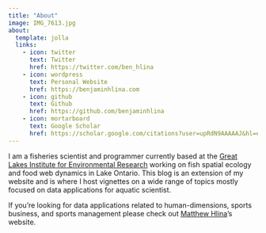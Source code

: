 ```yaml
---
title: "About"
image: IMG_7613.jpg
about:
  template: jolla
  links:
    - icon: twitter
      text: Twitter
      href: https://twitter.com/ben_hlina
    - icon: wordpress
      text: Personal Website
      href: https://benjaminhlina.com
    - icon: github
      text: Github
      href: https://github.com/benjaminhlina
    - icon: mortarboard
      text: Google Scholar
      href: https://scholar.google.com/citations?user=upRdN9AAAAAJ&hl=en
---
```


I am a fisheries scientist and programmer currently based at the [Great Lakes Institute for Environmental Research](https://www.uwindsor.ca/glier/) working on fish spatial ecology and food web dynamics in Lake Ontario. This blog is an extension of my website and is where I host vignettes on a wide range of topics mostly focused on data applications for aquatic scientist. 

If you're looking for data applications related to human-dimensions, sports business, and sports management please check out [Matthew Hlina](https://matthewhlina.github.io/website/)'s website. 
